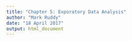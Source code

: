 ```yaml
---
title: "Chapter 5: Exporatory Data Analysis"
author: "Mark Ruddy"
date: "18 April 2017"
output: html_document
---
```


